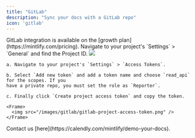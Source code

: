 ```yaml
---
title: "GitLab"
description: "Sync your docs with a GitLab repo"
icon: 'gitlab'
---
```


<Check>
  GitLab integration is available on the [growth
  plan](https://mintlify.com/pricing).
</Check>

<Steps>
  <Step title="Find your project ID">
    Navigate to your project's `Settings` > `General` and find the Project ID.
    <Frame>
      <img src="/images/gitlab/gitlab-project-id.png" />
    </Frame>
  </Step>
  <Step title="Generate a project private token">

    a. Navigate to your project's `Settings` > `Access Tokens`.

    b. Select `Add new token` and add a token name and choose `read_api` for the scopes. If you
    have a private repo, you must set the role as `Reporter`.

    c. Finally click `Create project access token` and copy the token.

    <Frame>
      <img src="/images/gitlab/gitlab-project-access-token.png" />
    </Frame>

  </Step>
  <Step title="Reach out to the Mintlify team for final setup.">
    Contact us [here](https://calendly.com/mintlify/demo-your-docs).
  </Step>
</Steps>
